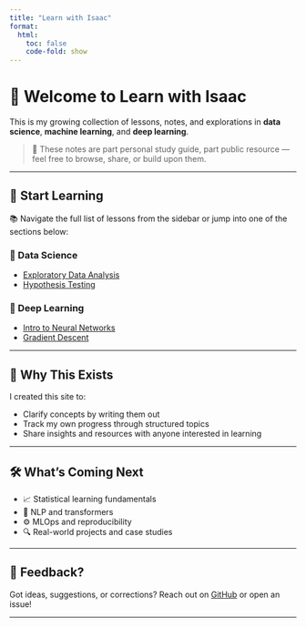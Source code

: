 ```yaml
---
title: "Learn with Isaac"
format:
  html:
    toc: false
    code-fold: show
---
```


# 👋 Welcome to Learn with Isaac

This is my growing collection of lessons, notes, and explorations in **data science**, **machine learning**, and **deep learning**.

> 📘 These notes are part personal study guide, part public resource — feel free to browse, share, or build upon them.

---

## 🧭 Start Learning

📚 Navigate the full list of lessons from the sidebar or jump into one of the sections below:

### 🔹 Data Science
- [Exploratory Data Analysis](lessons/data-science/eda.qmd)
- [Hypothesis Testing](lessons/data-science/hypothesis-testing.qmd)

### 🔹 Deep Learning
- [Intro to Neural Networks](lessons/deep-learning/intro-to-nns.qmd)
- [Gradient Descent](lessons/deep-learning/gradient-descent.qmd)

---

## 🎯 Why This Exists

I created this site to:

- Clarify concepts by writing them out
- Track my own progress through structured topics
- Share insights and resources with anyone interested in learning

---

## 🛠 What’s Coming Next

- 📈 Statistical learning fundamentals
- 🤖 NLP and transformers
- ⚙️ MLOps and reproducibility
- 🔍 Real-world projects and case studies

---

## 💬 Feedback?

Got ideas, suggestions, or corrections? Reach out on [GitHub](https://github.com/ieadoboe) or open an issue!

---